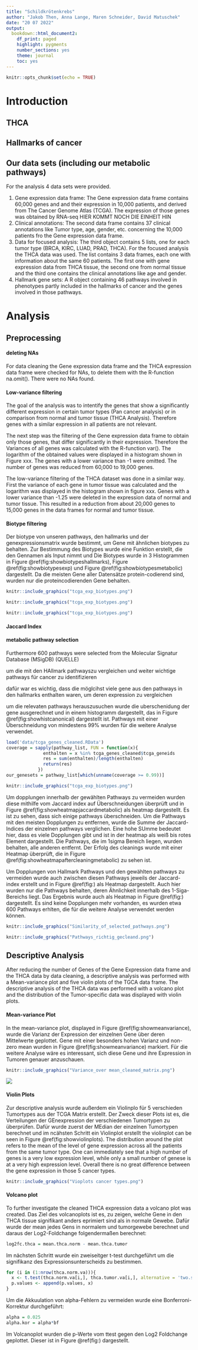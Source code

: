 ```yaml
---
title: "Schildkrötenkrebs"
author: "Jakob Then, Anna Lange, Maren Schneider, David Matuschek"
date: "20 07 2022"
output:
  bookdown::html_document2:
    df_print: paged
    highlight: pygments
    number_sections: yes
    theme: journal
    toc: yes
---
```


```r
knitr::opts_chunk$set(echo = TRUE)
```

# Introduction

## THCA

## Hallmarks of cancer

## Our data sets (including our metabolic pathways)

For the analysis 4 data sets were provided.

1)  Gene expression data frame: The Gene expression data frame contains 60,000 genes and and their expression in 10,000 patients, and derived from The Cancer Genome Atlas (TCGA). The expression of those genes was obtained by RNA-seq HIER KOMMT NOCH DIE EINHEIT HIN
2)  Clinical annotations: The second data frame contains 37 clinical annotations like Tumor type, age, gender, etc. concerning the 10,000 patients fro the Gene expression data frame.
3)  Data for focused analysis: The third object contains 5 lists, one for each tumor type (BRCA, KIRC, LUAD, PRAD, THCA). For the focused analysis the THCA data was used. The list contains 3 data frames, each one with information about the same 60 patients. The first one with gene expression data from THCA tissue, the second one from normal tissue and the third one contains the clinical annotations like age and gender.
4)  Hallmark gene sets: A R object containing 46 pathways involved in phenotypes partly included in the hallmarks of cancer and the genes involved in those pathways.

# Analysis

## Preprocessing

#### deleting NAs

For data cleaning the Gene expression data frame and the THCA expression data frame were checked for NAs, to delete them with the R-function na.omit(). There were no NAs found.

#### Low-variance filtering

The goal of the analysis was to intentify the genes that show a significantly different expression in certain tumor types (Pan cancer analysis) or in comparison from normal and tumor tissue (THCA Analysis). Therefore genes with a similar expression in all patients are not relevant.

The next step was the filtering of the Gene expression data frame to obtain only those genes, that differ significantly in their expression. Therefore the Variances of all genes was calculated with the R-function var(). The logarithm of the obtained values were displayed in a histogram shown in Figure xxx. The genes with a lower variance than -1 were omitted. The number of genes was reduced from 60,000 to 19,000 genes.

The low-variance filtering of the THCA dataset was done in a similar way. First the variance of each gene in tumor tissue was calculated and the logarithm was displayed in the histogram shown in figure xxx. Genes with a lower variance than -1.25 were deleted in the expression data of normal and tumor tissue. This resulted in a reduction from about 20,000 genes to 15,000 genes in the data frames for normal and tumor tissue.

#### Biotype filtering

Der biotype von unseren pathways, den hallmarks und der genexpressionsmatrix wurde bestimmt, um Gene mit ähnlichen biotypes zu behalten. Zur Bestimmung des Biotypes wurde eine Funktion erstellt, die den Gennamen als Input nimmt und Die Biotypes wurde in 3 Histogrammen in Figure \@ref(fig:showbiotypeshallmarks), Figure \@ref(fig:showbiotypesexp) und Figure \@ref(fig:showbiotypesmetabolic) dargestellt. Da die meisten Gene aller Datensätze protein-codierend sind, wurden nur die proteincodierenden Gene behalten.

```r

knitr::include_graphics("tcga_exp_biotypes.png")

```

```r

knitr::include_graphics("tcga_exp_biotypes.png")

```

```r

knitr::include_graphics("tcga_exp_biotypes.png")

```

#### Jaccard Index

#### metabolic pathway selection

Furthermore 600 pathways were selected from the Molecular Signatur Database (MSigDB) (QUELLE)

um die mit den HAllmark pathwayszu vergleichen und weiter wichtige pathways für cancer zu identifizieren

dafür war es wichtig, dass die möglcihst viele gene aus den pathways in den hallmarks enthalten waren, um deren expression zu vergleichen

um die relevaten pathways herauszusuchen wurde die uberschenidung der gene ausgerechnet und in einem histogramm dargestellt, das in Figure \@ref(fig:showhistcanonical) dargestellt ist. Pathways mit einer Überschneidung von mindestens 99% wurden für die weitere Analyse verwendet.

```r
load('data/tcga_genes_cleaned.RData')
coverage = sapply(pathway_list, FUN = function(x){
              enthalten = x %in% tcga_genes_cleaned$tcga_geneids
              res = sum(enthalten)/length(enthalten)
              return(res)
            })
our_genesets = pathway_list[which(unname(coverage >= 0.99))]

```

```r

knitr::include_graphics("tcga_exp_biotypes.png")

```

Um dopplungen innerhalb der gewählten Pathways zu vermeiden wurden diese mithilfe vom Jaccard index auf Überschneidungen überprüft und in Figure \@ref(fig:showheatmapjaccardmetabolic) als heatmap dargestellt. Es ist zu sehen, dass sich einige pathways überschneiden. Um die Pathways mit den meisten Dopplungen zu entfernen, wurde die Summe der Jaccard-Indices der einzelnen pathways verglichen. Eine hohe SUmme bedeutet hier, dass es viele Dopplungen gibt und ist in der heatmap als weiß bis rotes Element dargestellt. Die Pathways, die im 1sigma Bereich liegen, wurden behalten, alle anderen entfernt. Der Erfolg des cleanings wurde mit einer Heatmap überprüft, die in Figure \@ref(fig:showheatmapaftercleaningmetabolic) zu sehen ist.

Um Dopplungen von Hallmark Pathways und den gewählten pathways zu vermeiden wurde auch zwischen diesen Pathways jeweils der Jaccard-index erstellt und in Figure \@ref(fig:) als Heatmap dargestellt. Auch hier wurden nur die Pathways behalten, deren Ähnlichkeit innerhalb des 1-Siga-Bereichs liegt. Das Ergebnis wurde auch als Heatmap in Figure \@ref(fig:) dargestellt. Es sind keine Dopplungen mehr vorhanden, es wurden etwa 600 Pathways erhlten, die für die weitere Analyse verwendet werden können.

```r

knitr::include_graphics("Similarity_of_selected_pathways.png")

```

```r

knitr::include_graphics("Pathways_richtig_gecleand.png")

```

## Descriptive Analysis

After reducing the number of Genes of the Gene Expression data frame and the THCA data by data cleaning, a descriptive analysis was performed with a Mean-variance plot and five violin plots of the TGCA data frame. The descriptive analysis of the THCA data was performed with a volcano plot and the distribution of the Tumor-specific data was displayed with violin plots.

#### Mean-variance Plot

In the mean-variance plot, displayed in Figure \@ref(fig:showmeanvariance), wurde die Varianz der Expression der einzelnen Gene über deren Mittelwerte geplottet. Gene mit einer besonders hohen Varianz und non-zero mean wurden in Figure \@ref(fig:showmeanvariance) markiert. Für die weitere Analyse wäre es interessant, sich diese Gene und ihre Expression in Tumoren genauer anzuschauen.

```r

knitr::include_graphics("Variance_over mean_cleaned_matrix.png")

```

![](http://127.0.0.1:26567/chunk_output/3DCC3289CACBD6C3/219AFA97/cc46yulwlpcl4/000003.png?fixed_size=1)

#### Violin Plots

Zur descriptive analysis wurde außerdem ein Violinplo für 5 verschieden Tumortypes aus der TCGA Matrix erstellt. Der Zweck dieser Plots ist es, die Verteilungen der GEnexpression der verschiedenen Tumortypen zu überprüfen. Dafür wurde zuerst der MEdian der einzelnen Tumortypen berechnet und im ncähsten Schritt ein Violinplot erstellt the violinplot can be seen in Figure \@ref(fig:showviolinplots). The distribution around the plot refers to the mean of the level of gene expression across all the patients from the same tumor type. One can immediately see that a high number of genes is a very low expression level, while only a small number of genese is at a very high expression level. Overall there is no great difference between the gene expression in those 5 cancer types.

```r

knitr::include_graphics("Vioplots cancer types.png")

```

#### Volcano plot

To further investigate the cleaned THCA expression data a volcano plot was created. Das Ziel des volcanoplots ist es, zu zeigen, welche Gene in den THCA tissue signifikant anders eprimiert sind als in normale Gewebe. Dafür wurde der mean jedes Gens in normalem und tumorgewebe berechnet und daraus der Log2-Foldchange folgendermaßen berechnet:

```r
log2fc.thca = mean.thca.norm - mean.thca.tumor

```

Im nächsten Schritt wurde ein zweiseitger t-test durchgeführt um die signifikanz des Expressionsunterscheids zu bestimmen.

```r

for (i in (1:nrow(thca.norm.va))){
  x <- t.test(thca.norm.va[i,], thca.tumor.va[i,], alternative = 'two.sided')$p.value
  p.values <- append(p.values, x)
}
```

Um die Akkuulation von alpha-Fehlern zu vermeiden wurde eine Bonferroni-Korrektur durchgeführt:

```r

alpha = 0.025
alpha.kor = alpha*bf
```

Im Volcanoplot wurden die p-Werte vom ttest gegen den Log2 Foldchange geplottet. Dieser ist in Figure \@ref(fig:) dargestellt.
